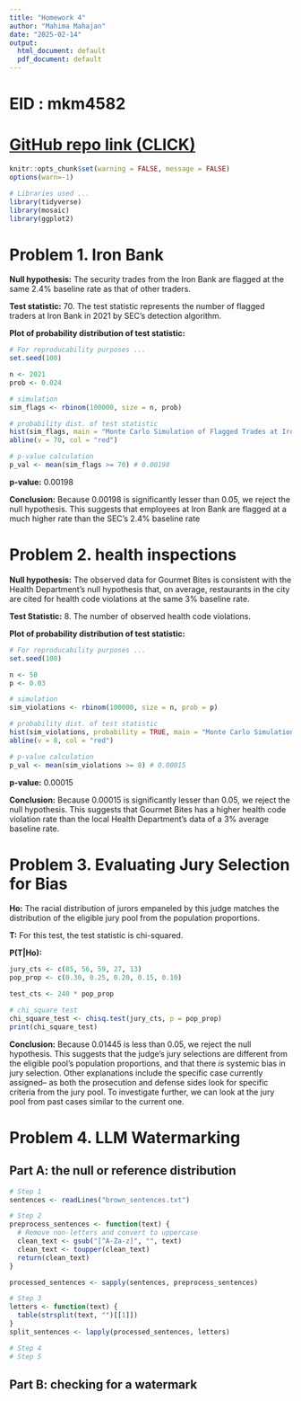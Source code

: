 ```yaml
---
title: "Homework 4"
author: "Mahima Mahajan"
date: "2025-02-14"
output:
  html_document: default
  pdf_document: default
---
```

# **EID :** mkm4582
# **[GitHub repo link (CLICK)](https://github.com/mahimaKmahajan/SDS_315_HW4)**

```r
knitr::opts_chunk$set(warning = FALSE, message = FALSE) 
options(warn=-1)

# Libraries used ...
library(tidyverse)
library(mosaic)
library(ggplot2)

```

# **Problem 1.** Iron Bank

**Null hypothesis:** The security trades from the Iron Bank are flagged at the same 2.4% baseline rate as that of other traders. 

**Test statistic:** 70. \n The test statistic represents the number of flagged traders at Iron Bank in 2021 by SEC's detection algorithm.

**Plot of probability distribution of test statistic:**
```r
# For reproducability purposes ...
set.seed(100)

n <- 2021
prob <- 0.024

# simulation
sim_flags <- rbinom(100000, size = n, prob)

# probability dist. of test statistic
hist(sim_flags, main = "Monte Carlo Simulation of Flagged Trades at Iron Bank by SEC", xlab = "Number of flagged trades", col = "#47693080", border = "black") 
abline(v = 70, col = "red")

# p-value calculation
p_val <- mean(sim_flags >= 70) # 0.00198
```
\n

**p-value:** 0.00198

**Conclusion:** Because 0.00198 is significantly lesser than 0.05, we reject the null hypothesis. This suggests that employees at Iron Bank are flagged at a much higher rate than the SEC's 2.4% baseline rate

# **Problem 2.** health inspections

**Null hypothesis:** The observed data for Gourmet Bites is consistent with the Health Department’s null hypothesis that, on average, restaurants in the city are cited for health code violations at the same 3% baseline rate.

**Test Statistic:** 8. The number of observed health code violations. 

**Plot of probability distribution of test statistic:**
```r
# For reproducability purposes ...
set.seed(100)

n <- 50
p <- 0.03

# simulation
sim_violations <- rbinom(100000, size = n, prob = p)

# probability dist. of test statistic
hist(sim_violations, probability = TRUE, main = "Monte Carlo Simulation of Violations by the local Health Department", xlab = "Number of health code violations", col = "#47693080", border = "black")
abline(v = 8, col = "red")

# p-value calculation
p_val <- mean(sim_violations >= 8) # 0.00015
```
\n

**p-value:** 0.00015

**Conclusion:** Because 0.00015 is significantly lesser than 0.05, we reject the null hypothesis. This suggests that Gourmet Bites has a higher health code violation rate than the local Health Department's data of a 3% average baseline rate. 

# **Problem 3.** Evaluating Jury Selection for Bias

**Ho:** The racial distribution of jurors empaneled by this judge matches the distribution of the eligible jury pool from the population proportions.

**T:** For this test, the test statistic is chi-squared. 

**P(T|Ho):**
```r
jury_cts <- c(85, 56, 59, 27, 13)
pop_prop <- c(0.30, 0.25, 0.20, 0.15, 0.10)

test_cts <- 240 * pop_prop

# chi_square test
chi_square_test <- chisq.test(jury_cts, p = pop_prop)
print(chi_square_test)

```
**Conclusion:** Because 0.01445 is less than 0.05, we reject the null hypothesis. This suggests that the judge’s jury selections are different from the eligible pool's population proportions, and that there _is_ systemic bias in jury selection. Other explanations include the specific case currently assigned-- as both the prosecution and defense sides look for specific criteria from the jury pool. To investigate further, we can look at the jury pool from past cases similar to the current one.

# **Problem 4.** LLM Watermarking

## Part A: the null or reference distribution
```r
# Step 1
sentences <- readLines("brown_sentences.txt")

# Step 2
preprocess_sentences <- function(text) {
  # Remove non-letters and convert to uppercase
  clean_text <- gsub("[^A-Za-z]", "", text)
  clean_text <- toupper(clean_text)
  return(clean_text)
}

processed_sentences <- sapply(sentences, preprocess_sentences)

# Step 3
letters <- function(text) {
  table(strsplit(text, "")[[1]])
}
split_sentences <- lapply(processed_sentences, letters)

# Step 4
# Step 5

```


## Part B: checking for a watermark

